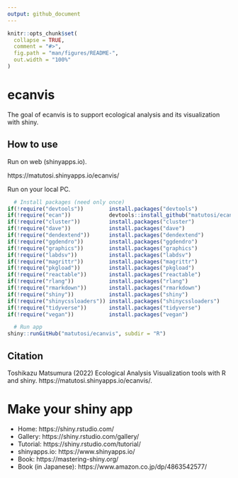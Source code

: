 ```yaml
---
output: github_document
---
```


```r
knitr::opts_chunk$set(
  collapse = TRUE,
  comment = "#>",
  fig.path = "man/figures/README-",
  out.width = "100%"
)
```

# ecanvis

The goal of ecanvis is to support ecological analysis and its visualization with shiny.

## How to use

Run on web (shinyapps.io). 

https://matutosi.shinyapps.io/ecanvis/

Run on your local PC.

```r
  # Install packages (need only once)
if(!require("devtools"))        install.packages("devtools")
if(!require("ecan"))            devtools::install_github("matutosi/ecan")
if(!require("cluster"))         install.packages("cluster")
if(!require("dave"))            install.packages("dave")
if(!require("dendextend"))      install.packages("dendextend")
if(!require("ggdendro"))        install.packages("ggdendro")
if(!require("graphics"))        install.packages("graphics")
if(!require("labdsv"))          install.packages("labdsv")
if(!require("magrittr"))        install.packages("magrittr")
if(!require("pkgload"))         install.packages("pkgload")
if(!require("reactable"))       install.packages("reactable")
if(!require("rlang"))           install.packages("rlang")
if(!require("rmarkdown"))       install.packages("rmarkdown")
if(!require("shiny"))           install.packages("shiny")
if(!require("shinycssloaders")) install.packages("shinycssloaders")
if(!require("tidyverse"))       install.packages("tidyverse")
if(!require("vegan"))           install.packages("vegan")

  # Run app
shiny::runGitHub("matutosi/ecanvis", subdir = "R")
```

## Citation

Toshikazu Matsumura (2022) Ecological Analysis Visualization tools with R and shiny.  https://matutosi.shinyapps.io/ecanvis/.


# Make your shiny app

* Home: https://shiny.rstudio.com/
* Gallery: https://shiny.rstudio.com/gallery/
* Tutorial: https://shiny.rstudio.com/tutorial/
* shinyapps.io: https://www.shinyapps.io/
* Book: https://mastering-shiny.org/
* Book (in Japanese): https://www.amazon.co.jp/dp/4863542577/
